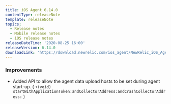 ```yaml
---
title: iOS Agent 6.14.0
contentType: releaseNote
template: releaseNote
topics:
  - Release notes
  - Mobile release notes
  - iOS release notes
releaseDateTime: '2020-08-25 16:00'
releaseVersion: 6.14.0
downloadLink: 'https://download.newrelic.com/ios_agent/NewRelic_iOS_Agent_6.14.0.zip'
---
```


### Improvements

* Added API to allow the agent data upload hosts to be set during agent start-up. ( `+(void) startWithApplicationToken:andCollectorAddress:andCrashCollectorAddress:` )

